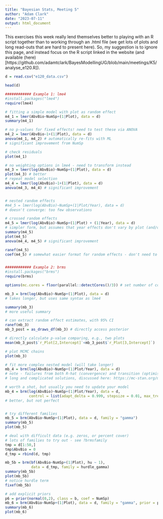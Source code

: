```yaml
---
title: "Bayesian Stats, Meeting 5"
author: "Adam Clark"
date: "2023-07-11"
output: html_document
---
```


This exercises this week really lend themselves better to playing with an R script together than to working through an .html file (we get lots of plots and long read-outs that are hard to present here). So, my suggestion is to ignore this page, and instead focus on the R script linked in the website (and available (here)[https://github.com/adamtclark/BayesModellingUG/blob/main/meetings/K5/analyse_e120.R]).
  
```r
d = read.csv("e120_data.csv")

head(d)

############ Example 1: lme4
#install.packages("lme4")
require(lme4)

# fitting a simple model with plot as random effect
m4_1 = lmer(AbvBio~NumSp+(1|Plot), data = d)
summary(m4_1)

# no p-values for fixed effects! need to test these via ANOVA
m4_2 = lmer(AbvBio~1+(1|Plot), data = d)
anova(m4_1, m4_2) # automatically re-fits with ML
# significant improvement from NumSp

# check residuals
plot(m4_1)

# no weighting options in lme4 - need to transform instead
m4_3 = lmer(log(AbvBio)~NumSp+(1|Plot), data = d)
plot(m4_3) # better
# repeat model selection
m4_4 = lmer(log(AbvBio)~1+(1|Plot), data = d)
anova(m4_3, m4_4) # significant improvement


# nested random effects
#m4_5 = lmer(log(AbvBio)~NumSp+(1|Plot/Year), data = d)
# doesn't converge: too few observations

# crossed random effects
m4_5 = lmer(log(AbvBio)~NumSp+(1|Plot) + (1|Year), data = d)
# simpler form, but assumes that year effects don't vary by plot (and/or that plot effects don't vary by year)
summary(m4_5)
plot(m4_5)
anova(m4_4, m4_5) # significant improvement

ranef(m4_5)
coef(m4_5) # somewhat easier format for random effects - don't need to add to fixed effects


############ Example 2: brms
#install.packages("brms")
require(brms)

options(mc.cores = floor(parallel::detectCores()/3)) # set number of cores for analyses

mb_3 = brm(log(AbvBio)~NumSp+(1|Plot), data = d)
# takes longer, but uses same syntax as lme4

summary(mb_3)
# more useful summary

# can extract random effect estimates, with 95% CI
ranef(mb_3)
mb_3_post = as_draws_df(mb_3) # directly access posterior

# directly calculate p-value comparing, e.g., two plots
mean(mb_3_post$`r_Plot[2,Intercept]`<mb_3_post$`r_Plot[3,Intercept]`)

# plot MCMC chains
plot(mb_3)

# fit more complex nested model (will take longer)
mb_4 = brm(log(AbvBio)~NumSp+(1|Plot/Year), data = d)
# note - failures from both R-hat (convergence) and transition (optimiser steps)
# long and complicated solutions, discussed here: https://mc-stan.org/misc/warnings.html#divergent-transitions-after-warmup

# worth a shot, but usually you need to update your model
mb_4 = brm(log(AbvBio)~NumSp+(1|Plot/Year), data = d, 
           control = list(adapt_delta = 0.999, stepsize = 0.01, max_treedepth = 15))
# better, but not perfect


# try different families
mb_5 = brm(AbvBio~NumSp+(1|Plot), data = d, family = "gamma")
summary(mb_5)
plot(mb_5)

# deal with difficult data (e.g. zeros, or percent cover)
# lots of families to try out - see ?brmsfamily
tmp = d[1:50,]
tmp$AbvBio = 0
d_tmp = rbind(d, tmp)

mb_5b = brm(bf(AbvBio~NumSp+(1|Plot), hu ~ 1),
            data = d_tmp, family = hurdle_gamma)
summary(mb_5b)
plot(mb_5b)
# notice hurdle term
fixef(mb_5b)

# add explicit priors
p6 = prior(normal(0,2), class = b, coef = NumSp)
mb_6 = brm(AbvBio~NumSp+(1|Plot), data = d, family = "gamma", prior = p6)
summary(mb_6)
plot(mb_6)
```
